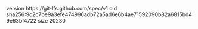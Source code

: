 version https://git-lfs.github.com/spec/v1
oid sha256:9c2c7be9a3efe474996adb72a5ad6e6b4ae71592090b82a6815bd49e63bf4722
size 20230
